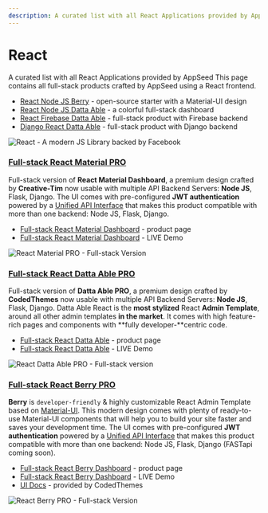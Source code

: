 ```yaml
---
description: A curated list with all React Applications provided by AppSeed
---
```


# React

<SubHeading> A curated list with all React Applications provided by AppSeed</SubHeading>
This page contains all full-stack products crafted by AppSeed using a React frontend.

- [React Node JS Berry](node-js-berry-dashboard.mdx) - open-source starter with a Material-UI design
- [React Node JS Datta Able](node-js-datta-able.mdx) - a colorful full-stack dashboard
- [React Firebase Datta Able](firebase-datta-able.mdx) - full-stack product with Firebase backend
- [Django React Datta Able](django-datta-able.mdx) - full-stack product with Django backend

![React - A modern JS Library backed by Facebook](../../../static/assets/icons-react-x500w.png)

###

### [Full-stack React Material PRO](../full-stack/react-material-dashboard.mdx)

Full-stack version of **React Material Dashboard**, a premium design crafted by **Creative-Tim** now usable with multiple API Backend Servers: **Node JS**, Flask, Django. The UI comes with pre-configured **JWT authentication** powered by a [Unified API Interface](../../boilerplate-code/api-server/api-unified-definition.mdx) that makes this product compatible with more than one backend: Node JS, Flask, Django.

- [Full-stack React Material Dashboard](https://appseed.us/full-stack/react-material-dashboard) - product page
- [Full-stack React Material Dashboard](https://fullstack-react-material-dashboard.appseed-srv1.com/) - LIVE Demo

![React Material PRO - Full-stack Version](../../../static/assets/react-material-dashboard-screen.png)

###

### [Full-stack React Datta Able PRO](../full-stack/react-datta-able.mdx)

Full-stack version of **Datta Able PRO**, a premium design crafted by **CodedThemes** now usable with multiple API Backend Servers: **Node JS**, Flask, Django. Datta Able React is the **most stylized** React **Admin Template**, around all other admin templates **in the market**. It comes with high feature-rich pages and components with **fully developer-**centric code. 

- [Full-stack React Datta Able](https://appseed.us/full-stack/react-datta-able) - product page
- [Full-stack React Datta Able](https://fullstack-react-datta-able.appseed-srv1.com/) - LIVE Demo

![React Datta Able PRO - Full-stack version](<../../../static/assets/react-firebase-datta-able-pro-screen-xs (2) (1) (1) (1) (1) (1) (1) (1) (1) (1) (1) (1) (1) (2).jpg>)

###

### [Full-stack React Berry PRO](../full-stack/react-berry-dashboard.mdx)

**Berry** is `developer-friendly` & highly customizable React Admin Template based on [Material-UI](http://material-ui.com/). This modern design comes with plenty of ready-to-use Material-UI components that will help you to build your site faster and saves your development time. The UI comes with pre-configured **JWT authentication** powered by a [Unified API Interface](../../boilerplate-code/api-server/api-unified-definition.mdx) that makes this product compatible with more than one backend: Node JS, Flask, Django (FASTapi coming soon). 

- [Full-stack React Berry Dashboard](https://appseed.us/full-stack/react-berry-dashboard) - product page
- [Full-stack React Berry Dashboard](https://fullstack-react-berry-dashboard.appseed-srv1.com/) - LIVE Demo
- [UI Docs](https://codedthemes.gitbook.io/berry/) - provided by CodedThemes

![React Berry PRO - Full-stack Version](../../../static/assets/fullstack-berry-dashboard-charts-xs.jpg)
